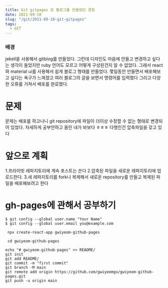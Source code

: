 ```yaml
---
title: Git gitpages 로 블로그를 만들었던 경험
date: 2021-09-10
slug: "/git/2021-09-10-git-gitpages"
tags:
  - GIT
---
```



### 배경
jekell을 사용해서 gitblog를 만들었다.
그런데 디자인도 마음에 안들고 변경하고 싶다는 생각이 들었지만
ruby 언어도 모르고 어떻게 구성된건지 알 수 없었다.
그래서 react와 material ui를 사용해서 쉽게 블로그 형태를 만들었다.
몇일동안 만들면서 배포해보고 싶다는 욕구가 느껴졌고 
여러 블로그의 글을 보면서 명령어를 입력했다
그리고 다양한 오류를 거쳐서 배포를 완료했다.

# 문제
문제는 배포를 하고나니 git repository에 파일이 
더이상 수정할 수 없는 형태로 변경되어 있었다.
자세하게 공부안하고 올린 내가 바보다 ㅎㅎㅎ
다행인건 압축파일을 갖고 있다

# 앞으로 계획
1.프라이빗 레파지토리에 계속 포스트는 쓴다
2.압축된 파일을 새로운 레파지토리에 업로드한다.
3.새 레파지토리를 fork나 복제해서 새로운 repository를 만들고 복제된 파일을 배포해보려고 한다

# gh-pages에 관해서 공부하기

```
$ git config --global user.name "Your Name"
$ git config --global user.email you@example.com

 npx create-react-app gwiyeom-github-pages

 cd gwiyeom-github-pages

echo "# gwiyeom-github-pages" >> README/
git init
git add README/
git commit -m "first commit"
git branch -M main
git remote add origin https://github.com/gwiyeomgo/gwiyeom-github-pages.git
git push -u origin main
```